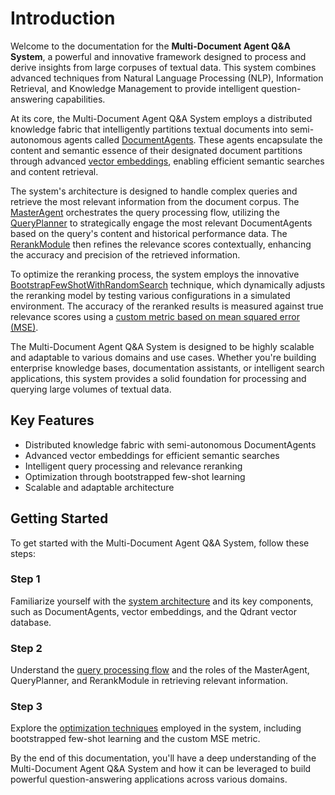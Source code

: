 
# Introduction

Welcome to the documentation for the **Multi-Document Agent Q&A System**, a powerful and innovative framework designed to process and derive insights from large corpuses of textual data. This system combines advanced techniques from Natural Language Processing (NLP), Information Retrieval, and Knowledge Management to provide intelligent question-answering capabilities.

At its core, the Multi-Document Agent Q&A System employs a distributed knowledge fabric that intelligently partitions textual documents into semi-autonomous agents called [DocumentAgents](/system-architecture/document-agents). These agents encapsulate the content and semantic essence of their designated document partitions through advanced [vector embeddings](/system-architecture/vector-embeddings), enabling efficient semantic searches and content retrieval.

The system's architecture is designed to handle complex queries and retrieve the most relevant information from the document corpus. The [MasterAgent](/query-processing/master-agent) orchestrates the query processing flow, utilizing the [QueryPlanner](/query-processing/query-planner) to strategically engage the most relevant DocumentAgents based on the query's content and historical performance data. The [RerankModule](/query-processing/reranking-module) then refines the relevance scores contextually, enhancing the accuracy and precision of the retrieved information.

To optimize the reranking process, the system employs the innovative [BootstrapFewShotWithRandomSearch](/optimization-techniques/bootstrapped-few-shot-learning) technique, which dynamically adjusts the reranking model by testing various configurations in a simulated environment. The accuracy of the reranked results is measured against true relevance scores using a [custom metric based on mean squared error (MSE)](/optimization-techniques/custom-metric-mean-squared-error).

<Callout emoji="✨">
The Multi-Document Agent Q&A System is designed to be highly scalable and adaptable to various domains and use cases. Whether you're building enterprise knowledge bases, documentation assistants, or intelligent search applications, this system provides a solid foundation for processing and querying large volumes of textual data.
</Callout>

## Key Features

- Distributed knowledge fabric with semi-autonomous DocumentAgents
- Advanced vector embeddings for efficient semantic searches
- Intelligent query processing and relevance reranking
- Optimization through bootstrapped few-shot learning
- Scalable and adaptable architecture

## Getting Started

To get started with the Multi-Document Agent Q&A System, follow these steps:

<Steps>

### Step 1

Familiarize yourself with the [system architecture](/system-architecture) and its key components, such as DocumentAgents, vector embeddings, and the Qdrant vector database.

### Step 2

Understand the [query processing flow](/query-processing) and the roles of the MasterAgent, QueryPlanner, and RerankModule in retrieving relevant information.

### Step 3

Explore the [optimization techniques](/optimization-techniques) employed in the system, including bootstrapped few-shot learning and the custom MSE metric.

</Steps>

By the end of this documentation, you'll have a deep understanding of the Multi-Document Agent Q&A System and how it can be leveraged to build powerful question-answering applications across various domains.